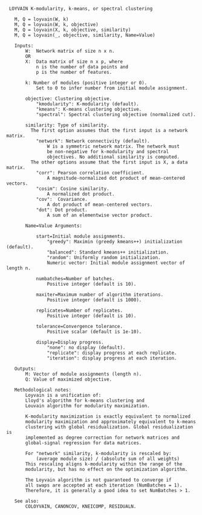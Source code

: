 ```
 LOYVAIN K-modularity, k-means, or spectral clustering

   M, Q = loyvain(W, k)
   M, Q = loyvain(W, k, objective)
   M, Q = loyvain(X, k, objective, similarity)
   M, Q = loyvain(_, objective, similarity, Name=Value)

   Inputs:
       W:  Network matrix of size n x n.
       OR
       X:  Data matrix of size n x p, where
           n is the number of data points and
           p is the number of features.

       k: Number of modules (positive integer or 0).
           Set to 0 to infer number from initial module assignment.

       objective: Clustering objective.
           "kmodularity": K-modularity (default).
           "kmeans": K-means clustering objective.
           "spectral": Spectral clustering objective (normalized cut).

       similarity: Type of similarity.
         The first option assumes that the first input is a network matrix.
           "network": Network connectivity (default).
               W is a symmetric network matrix. The network must
               be non-negative for k-modularity and spectral
               objectives. No additional similarity is computed.
         The other options assume that the first input is X, a data matrix.
           "corr": Pearson correlation coefficient.
               A magnitude-normalized dot product of mean-centered vectors.
           "cosim": Cosine similarity.
               A normalized dot product.
           "cov":  Covariance.
               A dot product of mean-centered vectors.
           "dot": Dot product.
               A sum of an elementwise vector product.

       Name=Value Arguments:

           start=Initial module assignments.
               "greedy": Maximin (greedy kmeans++) initialization (default).
               "balanced": Standard kmeans++ initialization.
               "random": Uniformly random initialization.
               Numeric vector: Initial module assignment vector of length n.

           numbatches=Number of batches.
               Positive integer (default is 10).

           maxiter=Maximum number of algorithm iterations.
               Positive integer (default is 1000).

           replicates=Number of replicates.
               Positive integer (default is 10).

           tolerance=Convergence tolerance.
               Positive scalar (default is 1e-10).

           display=Display progress.
               "none": no display (default).
               "replicate": display progress at each replicate.
               "iteration": display progress at each iteration.

   Outputs:
       M: Vector of module assignments (length n).
       Q: Value of maximized objective.

   Methodological notes:
       Loyvain is a unification of:
       Lloyd's algorithm for k-means clustering and
       Louvain algorithm for modularity maximization.

       K-modularity maximization is exactly equivalent to normalized
       modularity maximization and approximately equivalent to k-means
       clustering with global residualization. Global residualization is
       implemented as degree correction for network matrices and
       global-signal regression for data matrices.

       For "network" similarity, k-modularity is rescaled by:
           (average module size) / (absolute sum of all weights)
       This rescaling aligns k-modularity within the range of the
       modularity, but has no effect on the optimization algorithm.

       The Loyvain algorithm is not guaranteed to converge if
       all swaps are accepted at each iteration (NumBatches = 1).
       Therefore, it is generally a good idea to set NumBatches > 1.

   See also:
       COLOYVAIN, CANONCOV, KNEICOMP, RESIDUALN.

```